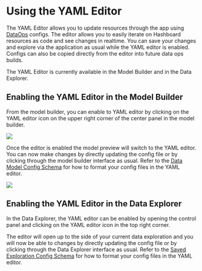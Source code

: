 # Using the YAML Editor

The YAML Editor allows you to update resources through the app using [DataOps](/docs/data-ops) configs. The editor allows you to easily iterate on Hashboard resources as code and see changes in realtime. You can save your changes and explore via the application as usual while the YAML editor is enabled. Configs can also be copied directly from the editor into future data ops builds.

The YAML Editor is currently available in the Model Builder and in the Data
Explorer.

## Enabling the YAML Editor in the Model Builder

From the model builder, you can enable to YAML editor by clicking on the YAML
editor icon on the upper right corner of the center panel in the model builder.

![](/yaml-editor/select-model-builder.png)

Once the editor is enabled the model preview will switch to the YAML editor. You
can now make changes by directly updating the config file or by clicking through
the model builder interface as usual. Refer to the
[Data Model Config Schema](/data-ops/config-schema/Data-Model) for how to format
your config files in the YAML editor.

![](/yaml-editor/model-builder.png)

## Enabling the YAML Editor in the Data Explorer

In the Data Explorer, the YAML editor can be enabled by opening the control
panel and clicking on the YAML editor icon in the top right corner.

The editor will open up to the side of your current data exploration and you
will now be able to changes by directly updating the config file or by clicking
through the Data Explorer interface as usual. Refer to the
[Saved Exploration Config Schema](/data-ops/config-schema/saved-exploration) for how to format
your config files in the YAML editor.
